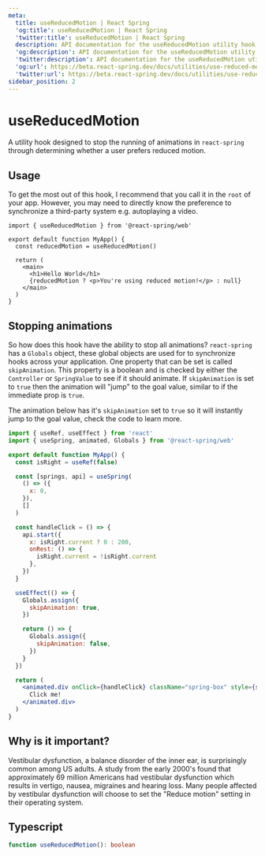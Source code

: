 ```yaml
---
meta:
  title: useReducedMotion | React Spring
  'og:title': useReducedMotion | React Spring
  'twitter:title': useReducedMotion | React Spring
  description: API documentation for the useReducedMotion utility hook in React Spring.
  'og:description': API documentation for the useReducedMotion utility hook in React Spring.
  'twitter:description': API documentation for the useReducedMotion utility hook in React Spring.
  'og:url': https://beta.react-spring.dev/docs/utilities/use-reduced-motion
  'twitter:url': https://beta.react-spring.dev/docs/utilities/use-reduced-motion
sidebar_position: 2
---
```


# useReducedMotion

A utility hook designed to stop the running of animations in `react-spring` through
determining whether a user prefers reduced motion.

## Usage

To get the most out of this hook, I recommend that you call it in the `root` of your app.
However, you may need to directly know the preference to synchronize a third-party system e.g.
autoplaying a video.

```tsx
import { useReducedMotion } from '@react-spring/web'

export default function MyApp() {
  const reducedMotion = useReducedMotion()

  return (
    <main>
      <h1>Hello World</h1>
      {reducedMotion ? <p>You're using reduced motion!</p> : null}
    </main>
  )
}
```

## Stopping animations

So how does this hook have the ability to stop all animations? `react-spring` has a `Globals` object,
these global objects are used for to synchronize hooks across your application. One property that can
be set is called `skipAnimation`. This property is a boolean and is checked by either the `Controller`
or `SpringValue` to see if it should animate. If `skipAnimation` is set to `true` then the animation
will "jump" to the goal value, similar to if the immediate prop is `true`.

The animation below has it's `skipAnimation` set to `true` so it will instantly jump to the goal value,
check the code to learn more.

```jsx live=true
import { useRef, useEffect } from 'react'
import { useSpring, animated, Globals } from '@react-spring/web'

export default function MyApp() {
  const isRight = useRef(false)

  const [springs, api] = useSpring(
    () => ({
      x: 0,
    }),
    []
  )

  const handleClick = () => {
    api.start({
      x: isRight.current ? 0 : 200,
      onRest: () => {
        isRight.current = !isRight.current
      },
    })
  }

  useEffect(() => {
    Globals.assign({
      skipAnimation: true,
    })

    return () => {
      Globals.assign({
        skipAnimation: false,
      })
    }
  })

  return (
    <animated.div onClick={handleClick} className="spring-box" style={springs}>
      Click me!
    </animated.div>
  )
}
```

## Why is it important?

Vestibular dysfunction, a balance disorder of the inner ear, is surprisingly common
among US adults. A study from the early 2000's found that approximately 69 million
Americans had vestibular dysfunction which results in vertigo, nausea, migraines and
hearing loss. Many people affected by vestibular dysfunction will choose to set the
"Reduce motion" setting in their operating system.

## Typescript

```ts
function useReducedMotion(): boolean
```
